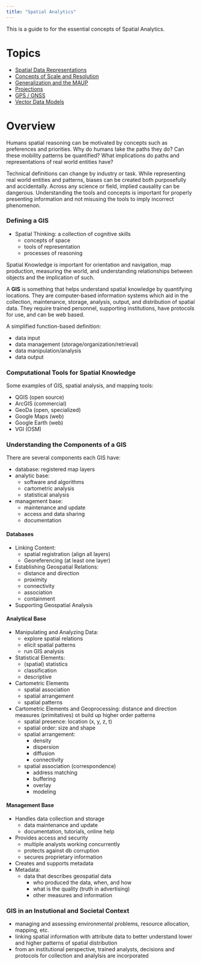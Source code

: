 ```yaml
---
title: "Spatial Analytics"
---
```


This is a guide to for the essential concepts of Spatial Analytics.

# Topics

- [Spatial Data Representations](spatial_data_representations.qmd)
- [Concepts of Scale and Resolution](concepts_scale_resolution.qmd)
- [Generalization and the MAUP](generalization_maup.qmd)
- [Projections](projections.qmd)
- [GPS / GNSS](gps_gnss.qmd)
- [Vector Data Models](vector_data_models.qmd)

# Overview

Humans spatial reasoning can be motivated by concepts such as preferences and priorities. Why do humans take the paths they do? Can these mobility patterns be quantified? What implications do paths and representations of real world entities have?

Technical definitions can change by industry or task. While representing real world entities and patterns, biases can be created both purposefully and accidentally. Across any science or field, implied causality can be dangerous. Understanding the tools and concepts is important for properly presenting information and not misusing the tools to imply incorrect phenomenon.

### Defining a GIS

- Spatial Thinking: a collection of cognitive skills
  - concepts of space
  - tools of representation
  - processes of reasoning
  
Spatial Knowledge is important for orientation and navigation, map production, measuring the world, and understanding relationships between objects and the implication of such.

A **GIS** is something that helps understand spatial knowledge by quantifying locations. They are computer-based information systems which aid in the collection, maintenance, storage, analysis, output, and distribution of spatial data. They require trained personnel, supporting institutions, have protocols for use, and can be web based.

A simplified function-based definition:

- data input
- data management (storage/organization/retrieval)
- data manipulation/analysis
- data output

### Computational Tools for Spatial Knowledge

Some examples of GIS, spatial analysis, and mapping tools:

- QGIS (open source)
- ArcGIS (commercial)
- GeoDa (open, specialized)
- Google Maps (web)
- Google Earth (web)
- VGI (OSM)

### Understanding the Components of a GIS

There are several components each GIS have:

- database: registered map layers
- analytic base:
  - software and algorithms
  - cartometric analysis
  - statistical analysis
- management base:
  - maintenance and update
  - access and data sharing
  - documentation
  
#### Databases

- Linking Content:
  - spatial registration (align all layers)
  - Georeferencing (at least one layer)
- Establishing Geospatial Relations:
  - distance and direction
  - proximity
  - connectivity
  - association
  - containment
- Supporting Geospatial Analysis

#### Analytical Base

- Manipulating and Analyzing Data:
  - explore spatial relations
  - elicit spatial patterns
  - run GIS analysis
- Statistical Elements:
  - (spatial) statistics
  - classification
  - descriptive
- Cartometric Elements
  - spatial association
  - spatial arrangement
  - spatial patterns
- Cartometric Elements and Geoprocessing: distance and direction measures (primitatives) ot build up higher order patterns
  - spatial presence: location (x, y, z, t)
  - spatial order: size and shape
  - spatial arrangement:
    - density
    - dispersion
    - diffusion
    - connectivity
  - spatial association (correspondence)
    - address matching
    - buffering
    - overlay
    - modeling
    
#### Management Base

- Handles data collection and storage
  - data maintenance and update
  - documentation, tutorials, online help
- Provides access and security
  - multiple analysts working concurrently
  - protects against db corruption
  - secures proprietary information
- Creates and supports metadata
- Metadata:
  - data that describes geospatial data
    - who produced the data, when, and how
    - what is the quality (truth in advertising)
    - other measures and information

### GIS in an Instutional and Societal Context

- managing and assessing environmental problems, resource allocation, mapping, etc.
- linking spatial information with attribute data to better understand lower and higher patterns of spatial distribution
- from an institutional perspective, trained analysts, decisions and protocols for collection and analylsis are incorporated
